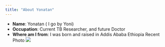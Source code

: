 ```yaml
---
title: "About Yonatan"
---
```


- __Name__: Yonatan ( I go by Yoni)
- __Occupation__: Current TB Researcher, and future Doctor
- __Where am I from__: I was born and raised in Addis Ababa Ethiopia
Recent Photo
![](YonsPic.jpg)